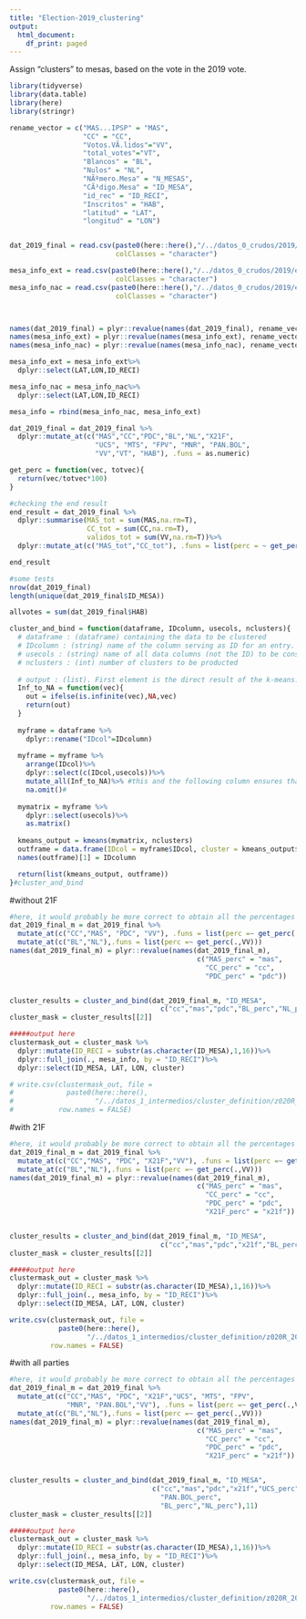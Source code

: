 ```yaml
---
title: "Election-2019_clustering"
output:
  html_document:
    df_print: paged
---
```


Assign "clusters" to mesas, based on the vote in the 2019 vote.

```r
library(tidyverse)
library(data.table)
library(here)
library(stringr)
```


```r
rename_vector = c("MAS...IPSP" = "MAS",
                  "CC" = "CC",
                  "Votos.VÃ.lidos"="VV",
                  "total_votes"="VT",
                  "Blancos" = "BL",
                  "Nulos" = "NL",
                  "NÃºmero.Mesa" = "N_MESAS",
                  "CÃ³digo.Mesa" = "ID_MESA",
                  "id_rec" = "ID_RECI",
                  "Inscritos" = "HAB",
                  "latitud" = "LAT",
                  "longitud" = "LON")


dat_2019_final = read.csv(paste0(here::here(),"/../datos_0_crudos/2019/final_comp.csv"), 
                          colClasses = "character")

mesa_info_ext = read.csv(paste0(here::here(),"/../datos_0_crudos/2019/estad_ext.csv"), 
                          colClasses = "character")
mesa_info_nac = read.csv(paste0(here::here(),"/../datos_0_crudos/2019/estad_nac.csv"), 
                          colClasses = "character")



names(dat_2019_final) = plyr::revalue(names(dat_2019_final), rename_vector)
names(mesa_info_ext) = plyr::revalue(names(mesa_info_ext), rename_vector)
names(mesa_info_nac) = plyr::revalue(names(mesa_info_nac), rename_vector)

mesa_info_ext = mesa_info_ext%>%
  dplyr::select(LAT,LON,ID_RECI)

mesa_info_nac = mesa_info_nac%>%
  dplyr::select(LAT,LON,ID_RECI)

mesa_info = rbind(mesa_info_nac, mesa_info_ext)

dat_2019_final = dat_2019_final %>%
  dplyr::mutate_at(c("MAS","CC","PDC","BL","NL","X21F",
                     "UCS", "MTS", "FPV", "MNR", "PAN.BOL",
                     "VV","VT", "HAB"), .funs = as.numeric)

```

```r
get_perc = function(vec, totvec){
  return(vec/totvec*100)
}

#checking the end result
end_result = dat_2019_final %>%
  dplyr::summarise(MAS_tot = sum(MAS,na.rm=T),
                   CC_tot = sum(CC,na.rm=T),
                   validos_tot = sum(VV,na.rm=T))%>%
  dplyr::mutate_at(c("MAS_tot","CC_tot"), .funs = list(perc = ~ get_perc(.,validos_tot)))

end_result

#some tests
nrow(dat_2019_final)
length(unique(dat_2019_final$ID_MESA))

allvotes = sum(dat_2019_final$HAB)
```

```r
cluster_and_bind = function(dataframe, IDcolumn, usecols, nclusters){
  # dataframe : (dataframe) containing the data to be clustered
  # IDcolumn : (string) name of the column serving as ID for an entry. For example: N_MESA
  # usecols : (string) name of all data columns (not the ID) to be considered for the clustering
  # nclusters : (int) number of clusters to be producted
  
  # output : (list). First element is the direct result of the k-means. Second element is a dataframe containing only the IDcolumn and the assigned cluster (sort of a mask)
  Inf_to_NA = function(vec){
    out = ifelse(is.infinite(vec),NA,vec)
    return(out)
  }
  
  myframe = dataframe %>%
    dplyr::rename("IDcol"=IDcolumn)
  
  myframe = myframe %>%
    arrange(IDcol)%>%
    dplyr::select(c(IDcol,usecols))%>%
    mutate_all(Inf_to_NA)%>% #this and the following column ensures that there is no Inf or NA value in the data, because then kmeans fails.
    na.omit()#
  
  mymatrix = myframe %>%
    dplyr::select(usecols)%>%
    as.matrix()
  
  kmeans_output = kmeans(mymatrix, nclusters)
  outframe = data.frame(IDcol = myframe$IDcol, cluster = kmeans_output$cluster)
  names(outframe)[1] = IDcolumn

  return(list(kmeans_output, outframe))
}#cluster_and_bind
```

#without 21F
```r
#here, it would probably be more correct to obtain all the percentages by dividing through the "VT" (Votos totales) column, but I saw that there are big irregularities in that column. There seem to be less irregularities in the valid votes (VV) column, that's why I will select this. 
dat_2019_final_m = dat_2019_final %>%
  mutate_at(c("CC","MAS", "PDC", "VV"), .funs = list(perc =~ get_perc(.,VV)))%>%
  mutate_at(c("BL","NL"),.funs = list(perc =~ get_perc(.,VV)))
names(dat_2019_final_m) = plyr::revalue(names(dat_2019_final_m),
                                              c("MAS_perc" = "mas",
                                                "CC_perc" = "cc",
                                                "PDC_perc" = "pdc"))


cluster_results = cluster_and_bind(dat_2019_final_m, "ID_MESA", 
                                     c("cc","mas","pdc","BL_perc","NL_perc"),10)
cluster_mask = cluster_results[[2]]

#####output here
clustermask_out = cluster_mask %>%
  dplyr::mutate(ID_RECI = substr(as.character(ID_MESA),1,16))%>%
  dplyr::full_join(., mesa_info, by = "ID_RECI")%>%
  dplyr::select(ID_MESA, LAT, LON, cluster)

# write.csv(clustermask_out, file =
#             paste0(here::here(),
#                    "/../datos_1_intermedios/cluster_definition/z020R_2019_clustered_10.csv"),
#           row.names = FALSE)

```

#with 21F
```r
#here, it would probably be more correct to obtain all the percentages by dividing through the "VT" (Votos totales) column, but I saw that there are big irregularities in that column. There seem to be less irregularities in the valid votes (VV) column, that's why I will select this. 
dat_2019_final_m = dat_2019_final %>%
  mutate_at(c("CC","MAS", "PDC", "X21F","VV"), .funs = list(perc =~ get_perc(.,VV)))%>%
  mutate_at(c("BL","NL"),.funs = list(perc =~ get_perc(.,VV)))
names(dat_2019_final_m) = plyr::revalue(names(dat_2019_final_m),
                                              c("MAS_perc" = "mas",
                                                "CC_perc" = "cc",
                                                "PDC_perc" = "pdc",
                                                "X21F_perc" = "x21f"))


cluster_results = cluster_and_bind(dat_2019_final_m, "ID_MESA", 
                                     c("cc","mas","pdc","x21f","BL_perc","NL_perc"),20)
cluster_mask = cluster_results[[2]]

#####output here
clustermask_out = cluster_mask %>%
  dplyr::mutate(ID_RECI = substr(as.character(ID_MESA),1,16))%>%
  dplyr::full_join(., mesa_info, by = "ID_RECI")%>%
  dplyr::select(ID_MESA, LAT, LON, cluster)

write.csv(clustermask_out, file =
            paste0(here::here(),
                   "/../datos_1_intermedios/cluster_definition/z020R_2019_clustered_21F_20.csv"),
          row.names = FALSE)

```


#with all parties
```r
#here, it would probably be more correct to obtain all the percentages by dividing through the "VT" (Votos totales) column, but I saw that there are big irregularities in that column. There seem to be less irregularities in the valid votes (VV) column, that's why I will select this. 
dat_2019_final_m = dat_2019_final %>%
  mutate_at(c("CC","MAS", "PDC", "X21F","UCS", "MTS", "FPV", 
              "MNR", "PAN.BOL","VV"), .funs = list(perc =~ get_perc(.,VV)))%>%
  mutate_at(c("BL","NL"),.funs = list(perc =~ get_perc(.,VV)))
names(dat_2019_final_m) = plyr::revalue(names(dat_2019_final_m),
                                              c("MAS_perc" = "mas",
                                                "CC_perc" = "cc",
                                                "PDC_perc" = "pdc",
                                                "X21F_perc" = "x21f"))


cluster_results = cluster_and_bind(dat_2019_final_m, "ID_MESA", 
                                   c("cc","mas","pdc","x21f","UCS_perc", "MTS_perc", "FPV_perc", "MNR_perc",
                                     "PAN.BOL_perc",
                                     "BL_perc","NL_perc"),11)
cluster_mask = cluster_results[[2]]

#####output here
clustermask_out = cluster_mask %>%
  dplyr::mutate(ID_RECI = substr(as.character(ID_MESA),1,16))%>%
  dplyr::full_join(., mesa_info, by = "ID_RECI")%>%
  dplyr::select(ID_MESA, LAT, LON, cluster)

write.csv(clustermask_out, file =
            paste0(here::here(),
                   "/../datos_1_intermedios/cluster_definition/z020R_2019_clustered_ALLPARTIES_11.csv"),
          row.names = FALSE)

```